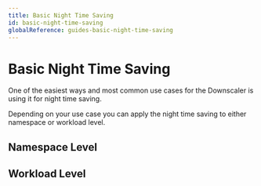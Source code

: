 ```yaml
---
title: Basic Night Time Saving
id: basic-night-time-saving
globalReference: guides-basic-night-time-saving
---
```


# Basic Night Time Saving

One of the easiest ways and most common use cases for the Downscaler is using it for night time saving.

Depending on your use case you can apply the night time saving to either namespace or workload level.

## Namespace Level

###

## Workload Level

